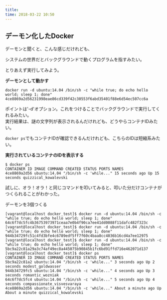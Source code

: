 ```yaml
---
title: 
time: 2018-03-22 10:50
---
```


## デーモン化したDocker

デーモンと聞くと、こんな感じだけれども、

システムの世界だとバックグラウンドで動くプログラムを指すみたい。

とりあえず実行してみよう。

**デーモンとして動かす**

```
docker run -d ubuntu:14.04 /bin/sh -c "while true; do echo hello world; sleep 1; done"
4ce8869a2d56231998eae86cd339f42c30553f6abd35401f88e6d54ec507cc6a
```

ポイントは'-d'オプション。これをつけることでバックグラウンドで実行してくれるみたい。  
実行結果は、謎の文字列が表示されるんだけれども、どうやらコンテナIDみたい。

`docker ps`でもコンテナIDが確認できるんだけれども、こちらのIDは短縮系みたい。

**実行されているコンテナのIDを表示する**

```
$ docker ps
CONTAINER ID IMAGE COMMAND CREATED STATUS PORTS NAMES
4ce8869a2d56 ubuntu:14.04 "/bin/sh -c 'while..." 15 seconds ago Up 15 seconds quizzical_kowalevski
```

試しに、オラ！オラ！と同じコマンドを叩いてみると、叩いた分だけコンテナがつくられることがわかった。　　

<d>デーモンを3個つくる</d>

```
[vagrant@localhost docker_test]$ docker run -d ubuntu:14.04 /bin/sh -c "while true; do echo hello world; sleep 1; done"
64c6f7dc5fc4b36753973971ceaa7e0b4f90ca7ee41dd0088f11dafc482f323c
[vagrant@localhost docker_test]$ docker run -d ubuntu:14.04 /bin/sh -c "while true; do echo hello world; sleep 1; done"
944b34729fc51c4fd3bfe4c6789edf5ff7f60c4baa8cc4036b16cd4a7ee12975
[vagrant@localhost docker_test]$ docker run -d ubuntu:14.04 /bin/sh -c "while true; do echo hello world; sleep 1; done"
5bc9a22c81a29a3c74af49ec8a445075b90845b1fc6bd91ffd716e462071d137
[vagrant@localhost docker_test]$ docker ps
CONTAINER ID IMAGE COMMAND CREATED STATUS PORTS NAMES
5bc9a22c81a2 ubuntu:14.04 "/bin/sh -c 'while..." 3 seconds ago Up 2 seconds modest_goldwasser
944b34729fc5 ubuntu:14.04 "/bin/sh -c 'while..." 4 seconds ago Up 3 seconds romantic_wozniak
64c6f7dc5fc4 ubuntu:14.04 "/bin/sh -c 'while..." 5 seconds ago Up 4 seconds compassionate_visvesvaraya
4ce8869a2d56 ubuntu:14.04 "/bin/sh -c 'while..." About a minute ago Up About a minute quizzical_kowalevski
```
